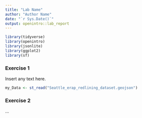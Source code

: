 ```yaml
---
title: "Lab Name"
author: "Author Name"
date: "`r Sys.Date()`"
output: openintro::lab_report
---
```


```r

library(tidyverse)
library(openintro)
library(jsonlite)
library(ggplot2)
library(sf)

```

### Exercise 1

Insert any text here.

```r

my_Data <- st_read("Seattle_erap_redlining_dataset.geojson")

```

### Exercise 2

...

